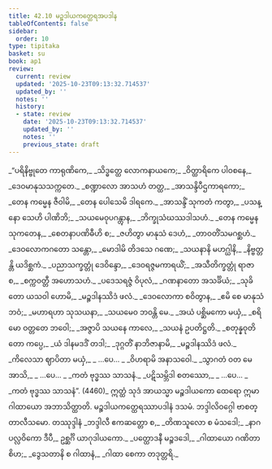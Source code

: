 ```yaml
---
title: 42.10 မဉ္စဒါယကတ္ထေရအပဒါန
tableOfContents: false
sidebar:
  order: 10
type: tipitaka
basket: su
book: ap1
review:
  current: review
  updated: '2025-10-23T09:13:32.714537'
  updated_by: ''
  notes: ''
  history:
  - state: review
    date: '2025-10-23T09:13:32.714537'
    updated_by: ''
    notes: ''
    previous_state: draft
---
```



<ReviewStatus review={frontmatter.review} showDetails={true} />

<HypothesisAnnotation frontmatter={frontmatter} />

<DynamicBreadcrumb />

<Division number="184" book="ap1" e="ch" v="20" p="444">

<Paragraph number="5451" type="verses" book="ap1">
_“ပရိနိဗ္ဗုတေ ကာရုဏိကေ,_  
_သိဒ္ဓတ္ထေ လောကနာယကေ;_  
_ဝိတ္ထာရိကေ ပါဝစနေ,_  
_ဒေဝမာနုသသက္ကတေ._  

</Paragraph>

</Division>
<Division number="185" book="ap1" e="ch" v="20" p="444">

<Paragraph number="5452" type="verses" book="ap1">
_စဏ္ဍာလော အာသဟံ တတ္ထ,_  
_အာသန္ဒိပီဌကာရကော;_  
_တေန ကမ္မေန ဇီဝါမိ,_  
_တေန ပေါသေမိ ဒါရကေ._  

</Paragraph>

</Division>
<Division number="186" book="ap1" e="ch" v="20" p="444">

<Paragraph number="5453" type="verses" book="ap1">
_အာသန္ဒိံ သုကတံ ကတွာ,_  
_ပသန္နော သေဟိ ပါဏိဘိ;_  
_သယမေဝုပဂန္တွာန,_  
_ဘိက္ခုသံဃဿဒါသဟံ._  

</Paragraph>

</Division>
<Division number="187" book="ap1" e="ch" v="20" p="444">

<Paragraph number="5454" type="verses" book="ap1">
_တေန ကမ္မေန သုကတေန,_  
_စေတနာပဏိဓီဟိ စ;_  
_ဇဟိတွာ မာနုသံ ဒေဟံ,_  
_တာဝတိံသမဂစ္ဆဟံ._  

</Paragraph>

</Division>
<Division number="188" book="ap1" e="ch" v="20" p="444">

<Paragraph number="5455" type="verses" book="ap1">
_ဒေဝလောကဂတော သန္တော,_  
_မောဒါမိ တိဒသေ ဂဏေ;_  
_သယနာနိ မဟဂ္ဃါနိ,_  
_နိဗ္ဗတ္တန္တိ ယဒိစ္ဆကံ._  

</Paragraph>

</Division>
<Division number="189" book="ap1" e="ch" v="20" p="444">

<Paragraph number="5456" type="verses" book="ap1">
_ပညာသက္ခတ္တုံ ဒေဝိန္ဒော,_  
_ဒေဝရဇ္ဇမကာရယိံ;_  
_အသီတိက္ခတ္တုံ ရာဇာ စ,_  
_စက္ကဝတ္တီ အဟောသဟံ._  

</Paragraph>

</Division>
<Division number="190" book="ap1" e="ch" v="20" p="445">

<Paragraph number="5457" type="verses" book="ap1">
_ပဒေသရဇ္ဇံ ဝိပုလံ,_  
_ဂဏနာတော အသင်္ခိယံ;_  
_သုခိတော ယသဝါ ဟောမိ,_  
_မဉ္စဒါနဿိဒံ ဖလံ._  

</Paragraph>

</Division>
<Division number="191" book="ap1" e="ch" v="20" p="445">

<Paragraph number="5458" type="verses" book="ap1">
_ဒေဝလောကာ စဝိတွာန,_  
_ဧမိ စေ မာနုသံ ဘဝံ;_  
_မဟာရဟာ သုသယနာ,_  
_သယမေဝ ဘဝန္တိ မေ._  

</Paragraph>

</Division>
<Division number="192" book="ap1" e="ch" v="20" p="445">

<Paragraph number="5459" type="verses" book="ap1">
_အယံ ပစ္ဆိမကော မယှံ,_  
_စရိမော ဝတ္တတေ ဘဝေါ;_  
_အဇ္ဇာပိ သယနေ ကာလေ,_  
_သယနံ ဥပတိဋ္ဌတိ._  

</Paragraph>

</Division>
<Division number="193" book="ap1" e="ch" v="20" p="445">

<Paragraph number="5460" type="verses" book="ap1">
_စတုန္နဝုတိတော ကပ္ပေ,_  
_ယံ ဒါနမဒဒိံ တဒါ;_  
_ဒုဂ္ဂတိံ နာဘိဇာနာမိ,_  
_မဉ္စဒါနဿိဒံ ဖလံ._  

</Paragraph>

</Division>
<Division number="194" book="ap1" e="ch" v="20" p="445">

<Paragraph number="5461" type="verses" book="ap1">
_ကိလေသာ ဈာပိတာ မယှံ,_  
_ …ပေ… _  
_ဝိဟရာမိ အနာသဝေါ._  

</Paragraph>

</Division>
<Division number="195" book="ap1" e="ch" v="20" p="445">

<Paragraph number="5462" type="verses" book="ap1">
_သွာဂတံ ဝတ မေ အာသိ,_  
_ …ပေ… _  
_ကတံ ဗုဒ္ဓဿ သာသနံ._  

</Paragraph>

</Division>
<Division number="196" book="ap1" e="ch" v="20" p="445">

<Paragraph number="5463" type="verses" book="ap1">
_ပဋိသမ္ဘိဒါ စတဿော,_  
_ …ပေ… _  
_ကတံ ဗုဒ္ဓဿ သာသနံ”. (4460)_  

</Paragraph>

<Paragraph number="5464" book="ap1">
ဣတ္ထံ သုဒံ အာယသ္မာ မဉ္စဒါယကော ထေရော ဣမာ ဂါထာယော အဘာသိတ္ထာတိ.

</Paragraph>
</Division>

<Paragraph number="5465" type="center" book="ap1">
မဉ္စဒါယကတ္ထေရဿာပဒါနံ ဒသမံ.



</Paragraph>

<Paragraph number="5466" type="center" book="ap1">
ဘဒ္ဒါလိဝဂ္ဂေါ ဗာစတ္တာလီသမော.



</Paragraph>

<Paragraph number="5467" type="center" book="ap1">
တဿုဒ္ဒါနံ


</Paragraph>

<Paragraph number="5468" type="verses" book="ap1">
_ဘဒ္ဒါလီ ဧကဆတ္တော စ,_  
_တိဏသူလော စ မံသဒေါ;_  
_နာဂပလ္လဝိကော ဒီပီ,_  
ဥစ္ဆင်္ဂိ ယာဂုဒါယကော._  

</Paragraph>

<Paragraph number="5469" type="verses" book="ap1">
_ပတ္ထောဒနီ မဉ္စဒဒေါ,_  
_ဂါထာယော ဂဏိတာ စိဟ;_  
_ဒွေသတာနိ စ ဂါထာနံ,_  
_ဂါထာ စေကာ တဒုတ္တရိ._
</Paragraph>